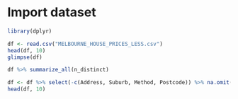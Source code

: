 # Import dataset
```r
library(dplyr)

df <- read.csv("MELBOURNE_HOUSE_PRICES_LESS.csv")
head(df, 10)
glimpse(df)
```

```r
df %>% summarize_all(n_distinct)
```

```r
df <- df %>% select(-c(Address, Suburb, Method, Postcode)) %>% na.omit(Price)
head(df, 10)
```

